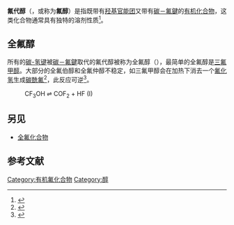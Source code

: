 {{refimprove|time=2020-07-26T11:15:16+00:00}}
'''氟代醇'''（{{lang-en|Fluoroalcohol}}，或称为'''氟醇'''）是指既带有[[羟基|羟基]][[官能团|官能团]]又带有[[碳－氟鍵|碳－氟鍵]]的[[有机化合物|有机化合物]]，这类化合物通常具有独特的溶剂性质<ref>{{cite journal|journal=Synthesis|year=2007|pages=2925–2943|doi=10.1055/s-2007-983902|title=Fluorinated Alcohols as Solvents, Cosolvents and Additives in Homogeneous Catalysis: Benefits from the Use of Fluorinated Alcohols in Homogeneous Catalysis|authors=Ivan A. Shuklov, Natalia V. Dubrovina, Armin Börner}}</ref>。
==全氟醇==
所有的[[碳-氢键|碳-氢键]]被[[碳－氟鍵|碳－氟鍵]]取代的氟代醇被称为全氟醇（{{lang-en|Perfluoroalcohol}}），最简单的全氟醇是[[三氟甲醇|三氟甲醇]]。大部分的全氟伯醇和全氟仲醇不稳定，如三氟甲醇会在加热下消去一个[[氟化氢|氟化氢]]生成[[碳酰氟|碳酰氟]]<ref>{{cite journal|last1=Schneider|first1=W. F.|title=Energetics and Mechanism of Decomposition of CF<sub>3</sub>OH|journal=[[J._Phys._Chem.|J. Phys. Chem.]]|year=1996|volume=100 |pages=6097–6103|doi=10.1021/jp952703m}}</ref>，此反应可逆<ref>{{cite journal|title=Perfluoroalcohols|authors=Cheburkov, Yuri; Lillquist, Gerald J.|journal=Journal of Fluorine Chemistry|year=2002|volume=118|pages=123–126|doi=10.1016/S0022-1139(02)00204-X}}</ref>。

:CF<sub>3</sub>OH ⇌ COF<sub>2</sub> + HF (I)
==另见==
*[[全氟化合物|全氟化合物]]
== 参考文献 ==
{{Reflist}}
{{有机化合物小作品}}

[[Category:有机氟化合物|Category:有机氟化合物]]
[[Category:醇|Category:醇]]